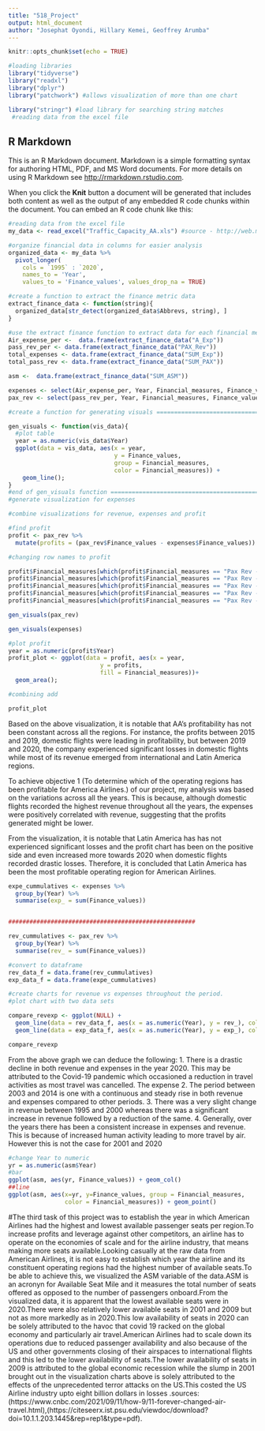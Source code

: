 ---
title: "518_Project"
output: html_document
author: "Josephat Oyondi, Hillary Kemei, Geoffrey Arumba"
---

```{r setup, include=FALSE}
knitr::opts_chunk$set(echo = TRUE)
```

```{r}
#loading libraries
library("tidyverse")
library("readxl")
library("dplyr")
library("patchwork") #allows visualization of more than one chart

library("stringr") #load library for searching string matches
 #reading data from the excel file
```

## R Markdown

This is an R Markdown document. Markdown is a simple formatting syntax for authoring HTML, PDF, and MS Word documents. For more details on using R Markdown see <http://rmarkdown.rstudio.com>.

When you click the **Knit** button a document will be generated that includes both content as well as the output of any embedded R code chunks within the document. You can embed an R code chunk like this:

```{r my_Data}
#reading data from the excel file
my_data <- read_excel("Traffic_Capacity_AA.xls") #source - http://web.mit.edu/airlinedata/www/default.html

```



```{r organize data}
#organize financial data in columns for easier analysis
organized_data <- my_data %>% 
  pivot_longer(
    cols = `1995` : `2020`, 
    names_to = 'Year', 
    values_to = 'Finance_values', values_drop_na = TRUE)
```

```{r}
#create a function to extract the finance metric data
extract_finance_data <- function(string){
  organized_data[str_detect(organized_data$Abbrevs, string), ]
}
```

```{r}
#use the extract finance function to extract data for each financial metric
Air_expense_per <-  data.frame(extract_finance_data("A_Exp"))
pass_rev_per <- data.frame(extract_finance_data("PAX_Rev"))
total_expenses <- data.frame(extract_finance_data("SUM_Exp"))
total_pass_rev <- data.frame(extract_finance_data("SUM_PAX"))

asm <-  data.frame(extract_finance_data("SUM_ASM"))
```

```{r}
expenses <- select(Air_expense_per, Year, Financial_measures, Finance_values)
pax_rev <- select(pass_rev_per, Year, Financial_measures, Finance_values)
```


```{r}
#create a function for generating visuals ======================================

gen_visuals <- function(vis_data){
  #plot table
  year = as.numeric(vis_data$Year)
  ggplot(data = vis_data, aes(x = year, 
                              y = Finance_values, 
                              group = Financial_measures, 
                              color = Financial_measures)) +
    geom_line();
}
#end of gen_visuals function ===================================================
#generate visualization for expenses
```

```{r}
#combine visualizations for revenue, expenses and profit

#find profit
profit <- pax_rev %>% 
  mutate(profits = (pax_rev$Finance_values - expenses$Finance_values))

#changing row names to profit

profit$Financial_measures[which(profit$Financial_measures == "Pax Rev - Atlantic")]<- "Profit - Atlantic" 
profit$Financial_measures[which(profit$Financial_measures == "Pax Rev - Domestic")]<- "Profits-Domestic" 
profit$Financial_measures[which(profit$Financial_measures == "Pax Rev - International")]<- "Profits-International" 
profit$Financial_measures[which(profit$Financial_measures == "Pax Rev - Latin America")]<- "Profits- Latin America"  
profit$Financial_measures[which(profit$Financial_measures == "Pax Rev - Pacific")]<- "Profits-Pacific" 


```
```{r}
gen_visuals(pax_rev)

```

```{r}
gen_visuals(expenses)
```



```{r}
#plot profit
year = as.numeric(profit$Year)
profit_plot <- ggplot(data = profit, aes(x = year, 
                          y = profits,
                          fill = Financial_measures))+
  geom_area();

#combining add

profit_plot

```


Based on the above visualization, it is notable that AA's profitability has not been constant across all the regions. For instance, the profits between 2015 and 2019, domestic flights were leading in profitability, but between 2019 and 2020, the company experienced significant losses in domestic flights while most of its revenue emerged from international and Latin America regions. 

To achieve objective 1 (To determine which of the operating regions has been profitable for America Airlines.) of our project, my analysis was based on the variations across all the years. This is because, although domestic flights recorded the highest revenue throughout all the years, the expenses were positively correlated with revenue, suggesting that the profits generated might be lower. 

From the visualization, it is notable that Latin America has has not experienced significant losses and the profit chart has been on the positive side and even increased more towards 2020 when domestic flights recorded drastic losses. Therefore, it is concluded that Latin America has been the most profitable operating region for American Airlines.

```{r}
expe_cummulatives <- expenses %>% 
  group_by(Year) %>%
  summarise(exp_ = sum(Finance_values))


##################################################### 

rev_cummulatives <- pax_rev %>%
  group_by(Year) %>%
  summarise(rev_ = sum(Finance_values))
```



```{r}
#convert to dataframe
rev_data_f = data.frame(rev_cummulatives) 
exp_data_f = data.frame(expe_cummulatives)

#create charts for revenue vs expenses throughout the period.
#plot chart with two data sets

compare_revexp <- ggplot(NULL) + 
  geom_line(data = rev_data_f, aes(x = as.numeric(Year), y = rev_), col = "purple") + 
  geom_line(data = exp_data_f, aes(x = as.numeric(Year), y = exp_), col = "orange")

compare_revexp
```

From the above graph we can deduce the following:
1. There is a drastic decline in both revenue and expenses in the year 2020. This may be attributed to the Covid-19 pandemic which occasioned a reduction in travel activities as most travel was cancelled. The expense
2. The period between 2003 and 2014 is one with a continuous and steady rise in both revenue and expenses compared to other periods.
3. There was a very slight change in revenue between 1995 and 2000 whereas there was a significant increase in revenue followed by a reduction of the same.
4. Generally, over the years there has been a consistent increase in expenses and revenue. This is because of increased human activity leading to more travel by air. However this is not the case for 2001 and 2020


```{r}
#change Year to numeric
yr = as.numeric(asm$Year)
#bar
ggplot(asm, aes(yr, Finance_values)) + geom_col()
##line
ggplot(asm, aes(x=yr, y=Finance_values, group = Financial_measures, 
                color = Financial_measures)) + geom_point()
```


#The third task of this project was to establish the year in which American Airlines had the highest and lowest available passenger seats per region.To increase profits and leverage against other competitors, an airline has to operate on the economies of scale and for the airline industry, that means making more seats available.Looking casually at the raw data from American Airlines, it is not easy to establish which year the airline and its constituent operating regions had the highest number of available seats.To be able to achieve this, we visualized the ASM variable of the data.ASM is an acronyn for Available Seat Mile and it measures the total number of seats offered as opposed to the number of passengers onboard.From the visualized data, it is apparent that the lowest available seats were in 2020.There were also relatively lower available seats in 2001 and 2009 but not as more markedly as in 2020.This low availability of seats in 2020 can be solely attributed to the havoc that covid 19 racked on the global economy and particularly air travel.American Airlines had to scale down its operations due to reduced passenger availability and also because of the US and other governments closing of their airspaces to international flights and this led to the lower availability of seats.The lower availability of seats in 2009 is attributed to the global economic recession while the slump in 2001 brought out in the visualization charts above is solely attributed to the effects of the unprecedented terror attacks on the US.This costed the US Airline industry upto eight billion dollars in losses .sources: (https://www.cnbc.com/2021/09/11/how-9/11-forever-changed-air-travel.html),(https://citeseerx.ist.psu.edu/viewdoc/download?doi=10.1.1.203.1445&rep=rep1&type=pdf).


